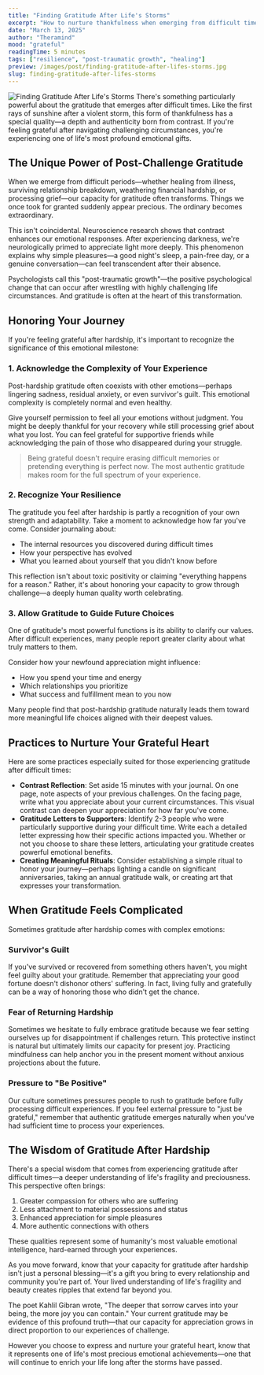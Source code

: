 ```yaml
---
title: "Finding Gratitude After Life's Storms"
excerpt: "How to nurture thankfulness when emerging from difficult times"
date: "March 13, 2025"
author: "Theramind"
mood: "grateful"
readingTime: 5 minutes
tags: ["resilience", "post-traumatic growth", "healing"]
preview: /images/post/finding-gratitude-after-lifes-storms.jpg
slug: finding-gratitude-after-lifes-storms
---
```


![Finding Gratitude After Life's Storms](/images/post/finding-gratitude-after-lifes-storms.jpg)
There's something particularly powerful about the gratitude that emerges after difficult times. Like the first rays of sunshine after a violent storm, this form of thankfulness has a special quality—a depth and authenticity born from contrast. If you're feeling grateful after navigating challenging circumstances, you're experiencing one of life's most profound emotional gifts.

## The Unique Power of Post-Challenge Gratitude

When we emerge from difficult periods—whether healing from illness, surviving relationship breakdown, weathering financial hardship, or processing grief—our capacity for gratitude often transforms. Things we once took for granted suddenly appear precious. The ordinary becomes extraordinary.

This isn't coincidental. Neuroscience research shows that contrast enhances our emotional responses. After experiencing darkness, we're neurologically primed to appreciate light more deeply. This phenomenon explains why simple pleasures—a good night's sleep, a pain-free day, or a genuine conversation—can feel transcendent after their absence.

Psychologists call this "post-traumatic growth"—the positive psychological change that can occur after wrestling with highly challenging life circumstances. And gratitude is often at the heart of this transformation.

## Honoring Your Journey

If you're feeling grateful after hardship, it's important to recognize the significance of this emotional milestone:

### 1. Acknowledge the Complexity of Your Experience

Post-hardship gratitude often coexists with other emotions—perhaps lingering sadness, residual anxiety, or even survivor's guilt. This emotional complexity is completely normal and even healthy.

Give yourself permission to feel all your emotions without judgment. You might be deeply thankful for your recovery while still processing grief about what you lost. You can feel grateful for supportive friends while acknowledging the pain of those who disappeared during your struggle.

> Being grateful doesn't require erasing difficult memories or pretending everything is perfect now. The most authentic gratitude makes room for the full spectrum of your experience.

### 2. Recognize Your Resilience

The gratitude you feel after hardship is partly a recognition of your own strength and adaptability. Take a moment to acknowledge how far you've come. Consider journaling about:

- The internal resources you discovered during difficult times
- How your perspective has evolved
- What you learned about yourself that you didn't know before

This reflection isn't about toxic positivity or claiming "everything happens for a reason." Rather, it's about honoring your capacity to grow through challenge—a deeply human quality worth celebrating.

### 3. Allow Gratitude to Guide Future Choices

One of gratitude's most powerful functions is its ability to clarify our values. After difficult experiences, many people report greater clarity about what truly matters to them.

Consider how your newfound appreciation might influence:

- How you spend your time and energy
- Which relationships you prioritize
- What success and fulfillment mean to you now

Many people find that post-hardship gratitude naturally leads them toward more meaningful life choices aligned with their deepest values.

## Practices to Nurture Your Grateful Heart

Here are some practices especially suited for those experiencing gratitude after difficult times:

- **Contrast Reflection**: Set aside 15 minutes with your journal. On one page, note aspects of your previous challenges. On the facing page, write what you appreciate about your current circumstances. This visual contrast can deepen your appreciation for how far you've come.
- **Gratitude Letters to Supporters**: Identify 2-3 people who were particularly supportive during your difficult time. Write each a detailed letter expressing how their specific actions impacted you. Whether or not you choose to share these letters, articulating your gratitude creates powerful emotional benefits.
- **Creating Meaningful Rituals**: Consider establishing a simple ritual to honor your journey—perhaps lighting a candle on significant anniversaries, taking an annual gratitude walk, or creating art that expresses your transformation.

## When Gratitude Feels Complicated

Sometimes gratitude after hardship comes with complex emotions:

### Survivor's Guilt

If you've survived or recovered from something others haven't, you might feel guilty about your gratitude. Remember that appreciating your good fortune doesn't dishonor others' suffering. In fact, living fully and gratefully can be a way of honoring those who didn't get the chance.

### Fear of Returning Hardship

Sometimes we hesitate to fully embrace gratitude because we fear setting ourselves up for disappointment if challenges return. This protective instinct is natural but ultimately limits our capacity for present joy. Practicing mindfulness can help anchor you in the present moment without anxious projections about the future.

### Pressure to "Be Positive"

Our culture sometimes pressures people to rush to gratitude before fully processing difficult experiences. If you feel external pressure to "just be grateful," remember that authentic gratitude emerges naturally when you've had sufficient time to process your experiences.

## The Wisdom of Gratitude After Hardship

There's a special wisdom that comes from experiencing gratitude after difficult times—a deeper understanding of life's fragility and preciousness. This perspective often brings:

1. Greater compassion for others who are suffering
2. Less attachment to material possessions and status
3. Enhanced appreciation for simple pleasures
4. More authentic connections with others

These qualities represent some of humanity's most valuable emotional intelligence, hard-earned through your experiences.

As you move forward, know that your capacity for gratitude after hardship isn't just a personal blessing—it's a gift you bring to every relationship and community you're part of. Your lived understanding of life's fragility and beauty creates ripples that extend far beyond you.

The poet Kahlil Gibran wrote, "The deeper that sorrow carves into your being, the more joy you can contain." Your current gratitude may be evidence of this profound truth—that our capacity for appreciation grows in direct proportion to our experiences of challenge.

However you choose to express and nurture your grateful heart, know that it represents one of life's most precious emotional achievements—one that will continue to enrich your life long after the storms have passed.
